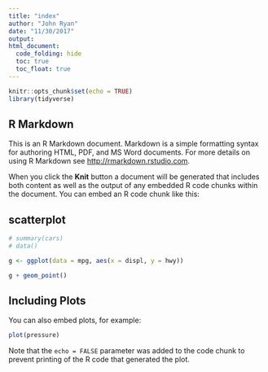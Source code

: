 ```yaml
---
title: "index"
author: "John Ryan"
date: "11/30/2017"
output: 
html_document:
  code_folding: hide
  toc: true
  toc_float: true
---
```


```r
knitr::opts_chunk$set(echo = TRUE)
library(tidyverse)
```

## R Markdown

This is an R Markdown document. Markdown is a simple formatting syntax for authoring HTML, PDF, and MS Word documents. For more details on using R Markdown see <http://rmarkdown.rstudio.com>.

When you click the **Knit** button a document will be generated that includes both content as well as the output of any embedded R code chunks within the document. You can embed an R code chunk like this:

## scatterplot
```r

# summary(cars)
# data()

g <- ggplot(data = mpg, aes(x = displ, y = hwy))

g + geom_point()
```



## Including Plots

You can also embed plots, for example:

```r
plot(pressure)
```

Note that the `echo = FALSE` parameter was added to the code chunk to prevent printing of the R code that generated the plot.

